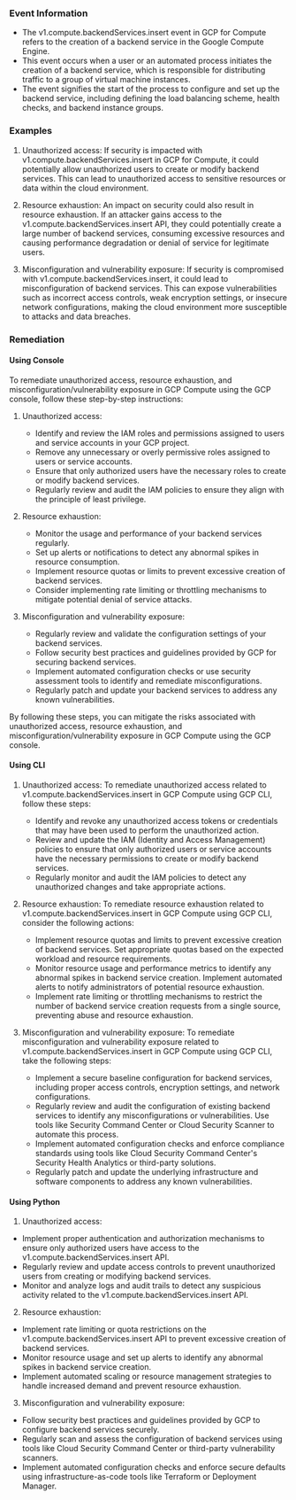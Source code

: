 
### Event Information

- The v1.compute.backendServices.insert event in GCP for Compute refers to the creation of a backend service in the Google Compute Engine.
- This event occurs when a user or an automated process initiates the creation of a backend service, which is responsible for distributing traffic to a group of virtual machine instances.
- The event signifies the start of the process to configure and set up the backend service, including defining the load balancing scheme, health checks, and backend instance groups.


### Examples

1. Unauthorized access: If security is impacted with v1.compute.backendServices.insert in GCP for Compute, it could potentially allow unauthorized users to create or modify backend services. This can lead to unauthorized access to sensitive resources or data within the cloud environment.

2. Resource exhaustion: An impact on security could also result in resource exhaustion. If an attacker gains access to the v1.compute.backendServices.insert API, they could potentially create a large number of backend services, consuming excessive resources and causing performance degradation or denial of service for legitimate users.

3. Misconfiguration and vulnerability exposure: If security is compromised with v1.compute.backendServices.insert, it could lead to misconfiguration of backend services. This can expose vulnerabilities such as incorrect access controls, weak encryption settings, or insecure network configurations, making the cloud environment more susceptible to attacks and data breaches.

### Remediation

#### Using Console

To remediate unauthorized access, resource exhaustion, and misconfiguration/vulnerability exposure in GCP Compute using the GCP console, follow these step-by-step instructions:

1. Unauthorized access:
   - Identify and review the IAM roles and permissions assigned to users and service accounts in your GCP project.
   - Remove any unnecessary or overly permissive roles assigned to users or service accounts.
   - Ensure that only authorized users have the necessary roles to create or modify backend services.
   - Regularly review and audit the IAM policies to ensure they align with the principle of least privilege.

2. Resource exhaustion:
   - Monitor the usage and performance of your backend services regularly.
   - Set up alerts or notifications to detect any abnormal spikes in resource consumption.
   - Implement resource quotas or limits to prevent excessive creation of backend services.
   - Consider implementing rate limiting or throttling mechanisms to mitigate potential denial of service attacks.

3. Misconfiguration and vulnerability exposure:
   - Regularly review and validate the configuration settings of your backend services.
   - Follow security best practices and guidelines provided by GCP for securing backend services.
   - Implement automated configuration checks or use security assessment tools to identify and remediate misconfigurations.
   - Regularly patch and update your backend services to address any known vulnerabilities.

By following these steps, you can mitigate the risks associated with unauthorized access, resource exhaustion, and misconfiguration/vulnerability exposure in GCP Compute using the GCP console.

#### Using CLI

1. Unauthorized access: To remediate unauthorized access related to v1.compute.backendServices.insert in GCP Compute using GCP CLI, follow these steps:
   - Identify and revoke any unauthorized access tokens or credentials that may have been used to perform the unauthorized action.
   - Review and update the IAM (Identity and Access Management) policies to ensure that only authorized users or service accounts have the necessary permissions to create or modify backend services.
   - Regularly monitor and audit the IAM policies to detect any unauthorized changes and take appropriate actions.

2. Resource exhaustion: To remediate resource exhaustion related to v1.compute.backendServices.insert in GCP Compute using GCP CLI, consider the following actions:
   - Implement resource quotas and limits to prevent excessive creation of backend services. Set appropriate quotas based on the expected workload and resource requirements.
   - Monitor resource usage and performance metrics to identify any abnormal spikes in backend service creation. Implement automated alerts to notify administrators of potential resource exhaustion.
   - Implement rate limiting or throttling mechanisms to restrict the number of backend service creation requests from a single source, preventing abuse and resource exhaustion.

3. Misconfiguration and vulnerability exposure: To remediate misconfiguration and vulnerability exposure related to v1.compute.backendServices.insert in GCP Compute using GCP CLI, take the following steps:
   - Implement a secure baseline configuration for backend services, including proper access controls, encryption settings, and network configurations.
   - Regularly review and audit the configuration of existing backend services to identify any misconfigurations or vulnerabilities. Use tools like Security Command Center or Cloud Security Scanner to automate this process.
   - Implement automated configuration checks and enforce compliance standards using tools like Cloud Security Command Center's Security Health Analytics or third-party solutions.
   - Regularly patch and update the underlying infrastructure and software components to address any known vulnerabilities.

#### Using Python

1. Unauthorized access:
- Implement proper authentication and authorization mechanisms to ensure only authorized users have access to the v1.compute.backendServices.insert API.
- Regularly review and update access controls to prevent unauthorized users from creating or modifying backend services.
- Monitor and analyze logs and audit trails to detect any suspicious activity related to the v1.compute.backendServices.insert API.

2. Resource exhaustion:
- Implement rate limiting or quota restrictions on the v1.compute.backendServices.insert API to prevent excessive creation of backend services.
- Monitor resource usage and set up alerts to identify any abnormal spikes in backend service creation.
- Implement automated scaling or resource management strategies to handle increased demand and prevent resource exhaustion.

3. Misconfiguration and vulnerability exposure:
- Follow security best practices and guidelines provided by GCP to configure backend services securely.
- Regularly scan and assess the configuration of backend services using tools like Cloud Security Command Center or third-party vulnerability scanners.
- Implement automated configuration checks and enforce secure defaults using infrastructure-as-code tools like Terraform or Deployment Manager.

